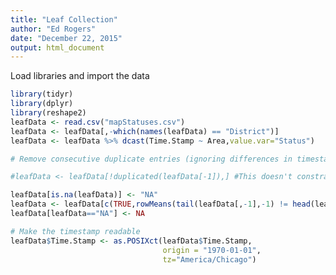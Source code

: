 ```yaml
---
title: "Leaf Collection"
author: "Ed Rogers"
date: "December 22, 2015"
output: html_document
---
```



Load libraries and import the data
```r
library(tidyr)
library(dplyr)
library(reshape2)
leafData <- read.csv("mapStatuses.csv")
leafData <- leafData[,-which(names(leafData) == "District")]
leafData <- leafData %>% dcast(Time.Stamp ~ Area,value.var="Status")

# Remove consecutive duplicate entries (ignoring differences in timestamp)

#leafData <- leafData[!duplicated(leafData[-1]),] #This doesn't constrain itself to removing *consecutive* duplicates

leafData[is.na(leafData)] <- "NA"
leafData <- leafData[c(TRUE,rowMeans(tail(leafData[,-1],-1) != head(leafData[,-1],-1))>0),]
leafData[leafData=="NA"] <- NA

# Make the timestamp readable
leafData$Time.Stamp <- as.POSIXct(leafData$Time.Stamp,
                                  origin = "1970-01-01",
                                  tz="America/Chicago")

```